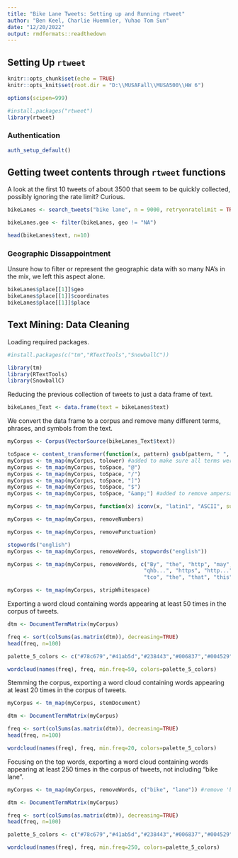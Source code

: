 ```yaml
---
title: "Bike Lane Tweets: Setting up and Running rtweet"
author: "Ben Keel, Charlie Huemmler, Yuhao Tom Sun"
date: "12/20/2022"
output: rmdformats::readthedown
---
```


## Setting Up ` rtweet`

```r
knitr::opts_chunk$set(echo = TRUE)
knitr::opts_knit$set(root.dir = "D:\\MUSAFall\\MUSA500\\HW 6")

options(scipen=999) 

#install.packages("rtweet")
library(rtweet)
```

### Authentication

```r
auth_setup_default()
```

## Getting tweet contents through ` rtweet` functions

A look at the first 10 tweets of about 3500 that seem to be quickly collected, possibly ignoring the rate limit? Curious. 

```r
bikeLanes <- search_tweets("bike lane", n = 9000, retryonratelimit = TRUE, include_rts = FALSE)

bikeLanes.geo <- filter(bikeLanes, geo != "NA")

head(bikeLanes$text, n=10)

```


### Geographic Dissappointment 

Unsure how to filter or represent the geographic data with so many NA's in the mix, we left this aspect alone.

```r
bikeLanes$place[[1]]$geo
bikeLanes$place[[1]]$coordinates
bikeLanes$place[[1]]$place
```

## Text Mining: Data Cleaning

Loading required packages.

```r
#install.packages(c("tm","RTextTools","SnowballC"))

library(tm)
library(RTextTools)
library(SnowballC)
```

Reducing the previous collection of tweets to just a data frame of text.

```r
bikeLanes_Text <- data.frame(text = bikeLanes$text)
```

We convert the data frame to a corpus and remove many different terms, phrases, and symbols from the text.

```r
myCorpus <- Corpus(VectorSource(bikeLanes_Text$text))

toSpace <- content_transformer(function(x, pattern) gsub(pattern, " ", x))
myCorpus <- tm_map(myCorpus, tolower) #added to make sure all terms were consistently cased.
myCorpus <- tm_map(myCorpus, toSpace, "@")
myCorpus <- tm_map(myCorpus, toSpace, "/")
myCorpus <- tm_map(myCorpus, toSpace, "]")
myCorpus <- tm_map(myCorpus, toSpace, "$")
myCorpus <- tm_map(myCorpus, toSpace, "&amp;") #added to remove ampersands

myCorpus <- tm_map(myCorpus, function(x) iconv(x, "latin1", "ASCII", sub=""))

myCorpus <- tm_map(myCorpus, removeNumbers)

myCorpus <- tm_map(myCorpus, removePunctuation)

stopwords("english")
myCorpus <- tm_map(myCorpus, removeWords, stopwords("english"))

myCorpus <- tm_map(myCorpus, removeWords, c("By", "the", "http", "may", "ttp",
                                           "qhb...", "https", "http...", "for", 
                                           "tco", "the", "that", "this", "the", "that", "this", "you", "amp", "ive", "gtfnaxk", "just", "they", "that", "someone", "its","december")) #added to remove additional particle words and the month of the collection.

myCorpus <- tm_map(myCorpus, stripWhitespace)

```

Exporting a word cloud containing words appearing at least 50 times in the corpus of tweets.

```r
dtm <- DocumentTermMatrix(myCorpus)

freq <- sort(colSums(as.matrix(dtm)), decreasing=TRUE)
head(freq, n=100)

palette_5_colors <- c("#78c679","#41ab5d","#238443","#006837","#004529")

wordcloud(names(freq), freq, min.freq=50, colors=palette_5_colors)

```

Stemming the corpus, exporting a word cloud containing words appearing at least 20 times in the corpus of tweets.

```r

myCorpus <- tm_map(myCorpus, stemDocument)

dtm <- DocumentTermMatrix(myCorpus)

freq <- sort(colSums(as.matrix(dtm)), decreasing=TRUE)
head(freq, n=100)

wordcloud(names(freq), freq, min.freq=20, colors=palette_5_colors)

```

Focusing on the top words, exporting a word cloud containing words appearing at least 250 times in the corpus of tweets, not including "bike lane".

```r

myCorpus <- tm_map(myCorpus, removeWords, c("bike", "lane")) #remove 'bike lane' bc the scale is too large

dtm <- DocumentTermMatrix(myCorpus)

freq <- sort(colSums(as.matrix(dtm)), decreasing=TRUE)
head(freq, n=100)

palette_5_colors <- c("#78c679","#41ab5d","#238443","#006837","#004529")

wordcloud(names(freq), freq, min.freq=250, colors=palette_5_colors)

```
